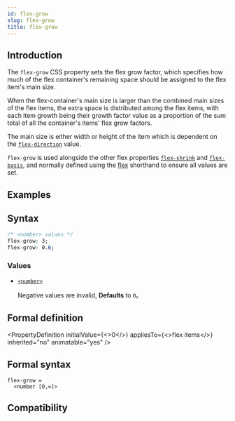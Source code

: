```yaml
---
id: flex-grow
slug: flex-grow
title: flex-grow
---
```


## Introduction

The `flex-grow` CSS property sets the flex grow factor, which specifies how much of the flex container's remaining space should be assigned to the flex item's main size.

When the flex-container's main size is larger than the combined main sizes of the flex items, the extra space is distributed among the flex items, with each item growth being their growth factor value as a proportion of the sum total of all the container's items' flex grow factors.

The main size is either width or height of the item which is dependent on the [`flex-direction`](./flex-direction.mdx) value.

`flex-grow` is used alongside the other flex properties [`flex-shrink`](./flex-shrink.mdx) and [`flex-basis`](./flex-basis.mdx), and normally defined using the [flex](./flex.mdx) shorthand to ensure all values are set.

## Examples


<Go
  example="css-api"
  defaultFile="src/flex-grow/App.tsx"
  img="/assets/doc/css/flex-grow.jpg"
  entry="src/flex-grow"
  defaultEntryFile="dist/flex-grow.lynx.bundle"
/>

## Syntax

```css
/* <number> values */
flex-grow: 3;
flex-grow: 0.6;
```

### Values

- [`<number>`](api/css/data-type/number.mdx)

  Negative values are invalid, **Defaults** to `0`。

## Formal definition


<PropertyDefinition
  initialValue={<>0</>}
  appliesTo={<>flex items</>}
  inherited="no"
  animatable="yes"
/>

## Formal syntax

```
flex-grow =
  <number [0,∞]>
```

## Compatibility


<LegacyCompatTable metadata="css/properties/flex-grow" />
